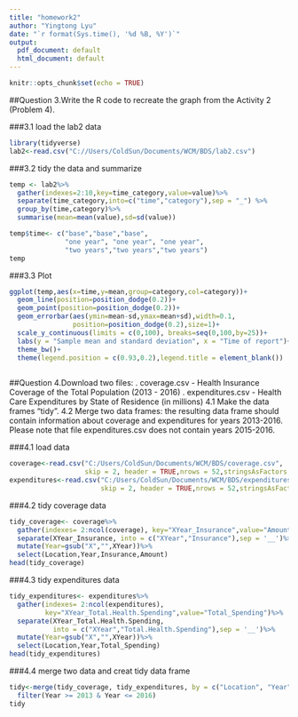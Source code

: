 ```yaml
---
title: "homework2"
author: "Yingtong Lyu"
date: "`r format(Sys.time(), '%d %B, %Y')`"
output: 
  pdf_document: default
  html_document: default
---
```


```r
knitr::opts_chunk$set(echo = TRUE)
```


##Question 3.Write the R code to recreate the graph from the Activity 2 (Problem 4).

###3.1 load the lab2 data
```r
library(tidyverse)
lab2<-read.csv("C://Users/ColdSun/Documents/WCM/BDS/lab2.csv")
```
###3.2 tidy the data and summarize 
```r
temp <- lab2%>%
  gather(indexes=2:10,key=time_category,value=value)%>%
  separate(time_category,into=c("time","category"),sep = "_") %>%
  group_by(time,category)%>%
  summarise(mean=mean(value),sd=sd(value))
```
```r
temp$time<- c("base","base","base",
              "one year", "one year", "one year",
              "two years","two years","two years")
temp
```
###3.3 Plot 
```r
ggplot(temp,aes(x=time,y=mean,group=category,col=category))+
  geom_line(position=position_dodge(0.2))+
  geom_point(position=position_dodge(0.2))+
  geom_errorbar(aes(ymin=mean-sd,ymax=mean+sd),width=0.1,
                position=position_dodge(0.2),size=1)+
  scale_y_continuous(limits = c(0,100), breaks=seq(0,100,by=25))+
  labs(y = "Sample mean and standard deviation", x = "Time of report")+
  theme_bw()+
  theme(legend.position = c(0.93,0.2),legend.title = element_blank())
  
```
##Question 4.Download two files:
. coverage.csv - Health Insurance Coverage of the Total Population (2013 - 2016)
. expenditures.csv - Health Care Expenditures by State of Residence (in millions)
4.1 Make the data frames "tidy".
4.2 Merge two data frames: the resulting data frame should contain information about coverage and
expenditures for years 2013-2016. Please note that file expenditures.csv does not contain years
2015-2016.

###4.1 load data 
```r
coverage<-read.csv("C:/Users/ColdSun/Documents/WCM/BDS/coverage.csv", 
                   skip = 2, header = TRUE,nrows = 52,stringsAsFactors = F)
expenditures<-read.csv("C:/Users/ColdSun/Documents/WCM/BDS/expenditures.csv",
                       skip = 2, header = TRUE,nrows = 52,stringsAsFactors = F)
```

###4.2 tidy coverage data
```r
tidy_coverage<- coverage%>%
  gather(indexes= 2:ncol(coverage), key="XYear_Insurance",value="Amount")%>%
  separate(XYear_Insurance, into = c("XYear","Insurance"),sep = '__')%>%
  mutate(Year=gsub("X","",XYear))%>%
  select(Location,Year,Insurance,Amount)
head(tidy_coverage)
```
###4.3 tidy expenditures data
```r
tidy_expenditures<- expenditures%>%
  gather(indexes= 2:ncol(expenditures),
         key="XYear_Total.Health.Spending",value="Total_Spending")%>%
  separate(XYear_Total.Health.Spending, 
           into = c("XYear","Total.Health.Spending"),sep = '__')%>%
  mutate(Year=gsub("X","",XYear))%>%
  select(Location,Year,Total_Spending)
head(tidy_expenditures)
```
###4.4 merge two data and creat tidy data frame
```r
tidy<-merge(tidy_coverage, tidy_expenditures, by = c("Location", "Year"), all =TRUE) %>%
  filter(Year >= 2013 & Year <= 2016)
tidy
```

